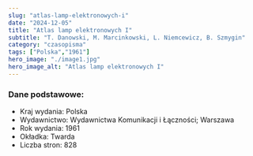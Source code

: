 ```yaml
---
slug: "atlas-lamp-elektronowych-i"
date: "2024-12-05"
title: "Atlas lamp elektronowych I"
subtitle: "T. Danowski, M. Marcinkowski, L. Niemcewicz, B. Szmygin"
category: "czasopisma"
tags: ["Polska","1961"]
hero_image: "./image1.jpg"
hero_image_alt: "Atlas lamp elektronowych I"
---
```


### Dane podstawowe:

- Kraj wydania: Polska
- Wydawnictwo: Wydawnictwa Komunikacji i Łączności; Warszawa
- Rok wydania: 1961
- Okładka: Twarda
- Liczba stron: 828
